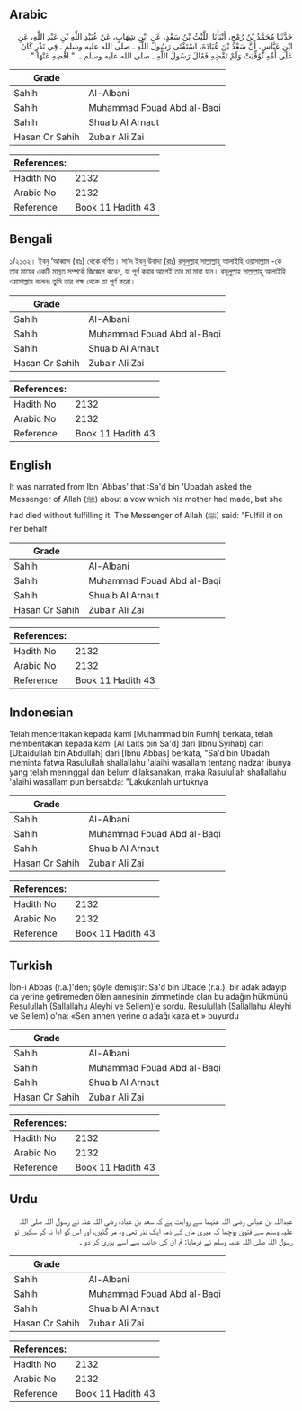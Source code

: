 ## Arabic


<div dir="rtl" lang="ar" style={{fontSize:'larger',backgroundColor:'#f8f9fa',padding:20}}>
حَدَّثَنَا مُحَمَّدُ بْنُ رُمْحٍ، أَنْبَأَنَا اللَّيْثُ بْنُ سَعْدٍ، عَنِ ابْنِ شِهَابٍ، عَنْ عُبَيْدِ اللَّهِ بْنِ عَبْدِ اللَّهِ، عَنِ ابْنِ عَبَّاسٍ، أَنَّ سَعْدَ بْنَ عُبَادَةَ، اسْتَفْتَى رَسُولَ اللَّهِ ـ صلى الله عليه وسلم ـ فِي نَذْرٍ كَانَ عَلَى أُمِّهِ تُوُفِّيَتْ وَلَمْ تَقْضِهِ فَقَالَ رَسُولُ اللَّهِ ـ صلى الله عليه وسلم ـ ‏ "‏ اقْضِهِ عَنْهَا ‏"‏ ‏.‏
</div>
<div style={{backgroundColor:'#f8f9fa',padding:20, marginBottom: 10}}><table> <thead> <tr> <th>Grade</th> <th></th> </tr> </thead> <tbody> <tr><td>Sahih</td><td>Al-Albani</td></tr><tr><td>Sahih</td><td>Muhammad Fouad Abd al-Baqi</td></tr><tr><td>Sahih</td><td>Shuaib Al Arnaut</td></tr><tr><td>Hasan Or Sahih</td><td>Zubair Ali Zai</td></tr></tbody></table><table> <thead> <tr> <th>References:</th> <th></th> </tr> </thead> <tbody><tr><td>Hadith No</td><td>2132</td></tr><tr><td>Arabic No</td><td>2132</td></tr><tr><td>Reference</td><td>Book 11 Hadith 43</td></tr></tbody></table></div>

## Bengali


<div dir="ltr" lang="bn" style={{fontSize:'larger',backgroundColor:'#f8f9fa',padding:20}}>
১/২১৩২। ইবনু ‘আব্বাস (রাঃ) থেকে বর্ণিত। সা‘দ ইবনু উবাদা (রাঃ) রসূলুল্লাহ সাল্লাল্লাহু আলাইহি ওয়াসাল্লাম -কে তার মায়ের একটি মান্নত সম্পর্কে জিজ্ঞেস করেন, যা পূর্ণ করার আগেই তার মা মারা যান। রসূলুল্লাহ সাল্লাল্লাহু আলাইহি ওয়াসাল্লাম বলেনঃ তুমি তার পক্ষ থেকে তা পূর্ণ করো।
</div>
<div style={{backgroundColor:'#f8f9fa',padding:20, marginBottom: 10}}><table> <thead> <tr> <th>Grade</th> <th></th> </tr> </thead> <tbody> <tr><td>Sahih</td><td>Al-Albani</td></tr><tr><td>Sahih</td><td>Muhammad Fouad Abd al-Baqi</td></tr><tr><td>Sahih</td><td>Shuaib Al Arnaut</td></tr><tr><td>Hasan Or Sahih</td><td>Zubair Ali Zai</td></tr></tbody></table><table> <thead> <tr> <th>References:</th> <th></th> </tr> </thead> <tbody><tr><td>Hadith No</td><td>2132</td></tr><tr><td>Arabic No</td><td>2132</td></tr><tr><td>Reference</td><td>Book 11 Hadith 43</td></tr></tbody></table></div>

## English


<div dir="ltr" lang="en" style={{fontSize:'larger',backgroundColor:'#f8f9fa',padding:20}}>
It was narrated from Ibn 'Abbas' that :Sa'd bin 'Ubadah asked the Messenger of Allah (ﷺ) about a vow which his mother had made, but she had died without fulfilling it. The Messenger of Allah (ﷺ) said: "Fulfill it on her behalf
</div>
<div style={{backgroundColor:'#f8f9fa',padding:20, marginBottom: 10}}><table> <thead> <tr> <th>Grade</th> <th></th> </tr> </thead> <tbody> <tr><td>Sahih</td><td>Al-Albani</td></tr><tr><td>Sahih</td><td>Muhammad Fouad Abd al-Baqi</td></tr><tr><td>Sahih</td><td>Shuaib Al Arnaut</td></tr><tr><td>Hasan Or Sahih</td><td>Zubair Ali Zai</td></tr></tbody></table><table> <thead> <tr> <th>References:</th> <th></th> </tr> </thead> <tbody><tr><td>Hadith No</td><td>2132</td></tr><tr><td>Arabic No</td><td>2132</td></tr><tr><td>Reference</td><td>Book 11 Hadith 43</td></tr></tbody></table></div>

## Indonesian


<div dir="ltr" lang="id" style={{fontSize:'larger',backgroundColor:'#f8f9fa',padding:20}}>
Telah menceritakan kepada kami [Muhammad bin Rumh] berkata, telah memberitakan kepada kami [Al Laits bin Sa'd] dari [Ibnu Syihab] dari [Ubaidullah bin Abdullah] dari [Ibnu Abbas] berkata, "Sa'd bin Ubadah meminta fatwa Rasulullah shallallahu 'alaihi wasallam tentang nadzar ibunya yang telah meninggal dan belum dilaksanakan, maka Rasulullah shallallahu 'alaihi wasallam pun bersabda: "Lakukanlah untuknya
</div>
<div style={{backgroundColor:'#f8f9fa',padding:20, marginBottom: 10}}><table> <thead> <tr> <th>Grade</th> <th></th> </tr> </thead> <tbody> <tr><td>Sahih</td><td>Al-Albani</td></tr><tr><td>Sahih</td><td>Muhammad Fouad Abd al-Baqi</td></tr><tr><td>Sahih</td><td>Shuaib Al Arnaut</td></tr><tr><td>Hasan Or Sahih</td><td>Zubair Ali Zai</td></tr></tbody></table><table> <thead> <tr> <th>References:</th> <th></th> </tr> </thead> <tbody><tr><td>Hadith No</td><td>2132</td></tr><tr><td>Arabic No</td><td>2132</td></tr><tr><td>Reference</td><td>Book 11 Hadith 43</td></tr></tbody></table></div>

## Turkish


<div dir="ltr" lang="tr" style={{fontSize:'larger',backgroundColor:'#f8f9fa',padding:20}}>
İbn-i Abbas (r.a.)'den; şöyle demiştir: Sa'd bin Ubade (r.a.), bir adak adayıp da yerine getiremeden ölen annesinin zimmetinde olan bu adağın hükmünü Resulullah (Sallallahu Aleyhi ve Sellem)'e sordu. Resulullah (Sallallahu Aleyhi ve Sellem) o'na: «Sen annen yerine o adağı kaza et.» buyurdu
</div>
<div style={{backgroundColor:'#f8f9fa',padding:20, marginBottom: 10}}><table> <thead> <tr> <th>Grade</th> <th></th> </tr> </thead> <tbody> <tr><td>Sahih</td><td>Al-Albani</td></tr><tr><td>Sahih</td><td>Muhammad Fouad Abd al-Baqi</td></tr><tr><td>Sahih</td><td>Shuaib Al Arnaut</td></tr><tr><td>Hasan Or Sahih</td><td>Zubair Ali Zai</td></tr></tbody></table><table> <thead> <tr> <th>References:</th> <th></th> </tr> </thead> <tbody><tr><td>Hadith No</td><td>2132</td></tr><tr><td>Arabic No</td><td>2132</td></tr><tr><td>Reference</td><td>Book 11 Hadith 43</td></tr></tbody></table></div>

## Urdu


<div dir="rtl" lang="ur" style={{fontSize:'larger',backgroundColor:'#f8f9fa',padding:20}}>
عبداللہ بن عباس رضی اللہ عنہما سے روایت ہے کہ سعد بن عبادہ رضی اللہ عنہ نے رسول اللہ صلی اللہ علیہ وسلم سے فتویٰ پوچھا کہ میری ماں کے ذمہ ایک نذر تھی وہ مر گئیں، اور اس کو ادا نہ کر سکیں تو رسول اللہ صلی اللہ علیہ وسلم نے فرمایا: تم ان کی جانب سے اسے پوری کر دو ۔
</div>
<div style={{backgroundColor:'#f8f9fa',padding:20, marginBottom: 10}}><table> <thead> <tr> <th>Grade</th> <th></th> </tr> </thead> <tbody> <tr><td>Sahih</td><td>Al-Albani</td></tr><tr><td>Sahih</td><td>Muhammad Fouad Abd al-Baqi</td></tr><tr><td>Sahih</td><td>Shuaib Al Arnaut</td></tr><tr><td>Hasan Or Sahih</td><td>Zubair Ali Zai</td></tr></tbody></table><table> <thead> <tr> <th>References:</th> <th></th> </tr> </thead> <tbody><tr><td>Hadith No</td><td>2132</td></tr><tr><td>Arabic No</td><td>2132</td></tr><tr><td>Reference</td><td>Book 11 Hadith 43</td></tr></tbody></table></div>